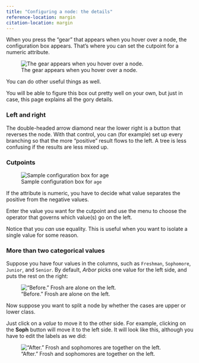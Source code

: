 ```yaml
---
title: "Configuring a node: the details"
reference-location: margin
citation-location: margin
---
```


```{=html}
    <script src="src/awash-functions.js"></script>
```


When you press the "gear" that appears when you hover over a node,
the configuration box appears. 
That's where you can set the cutpoint for a numeric attribute. 

::: {.column-margin}
![The gear appears when you hover over a node.](art/gear-illus.png)
:::

You can do other useful things as well.

You will be able to figure this box out pretty well on your own, 
but just in case, this page explains all the gory details.

### Left and right

The double-headed arrow diamond near the lower right is a button
that reverses the node. 
With that control, you can (for example) set up every branching
so that the more "positive" result flows to the left. 
A tree is less confusing if the results are less mixed up.


### Cutpoints

![Sample configuration box for  `age`](art/sample-configuration-box.png)

If the attribute is numeric, you have to decide what value separates 
the positive from the negative values. 

Enter the value you want for the cutpoint and use the menu to 
choose the operator that governs which value(s) go on the left.

Notice that you *can* use equality. 
This is useful when you want to isolate a single value for some reason.

### More than two categorical values

Suppose you have four values in the columns, 
such as `Freshman`, `Sophomore`, `Junior`, and `Senior`. 
By default, *Arbor* picks one value for the left side, and puts the rest on the right:

!["Before." Frosh are alone on the left.](art/configure-categorical-before.png)

Now suppose you want to split a node by whether the cases are upper or lower class.

Just click on a *value* to move it to the other side. 
For example, clicking on the **Soph** button will move it to the left side.
It will look like this, although you have to edit the labels as we did:

!["After." Frosh and sophomores are together on the left.](art/configure-categorical-after.png)
